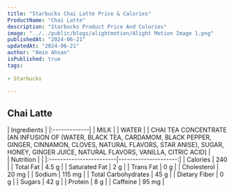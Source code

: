 ```yaml
---
title: "Starbucks Chai Latte Price & Calories"
ProductName: "Chai Latte"
description: "Starbucks Product Price And Colories"
image: "../../public/blogs/alightmotion/Alight Motion Image 1.png"
publishedAt: "2024-06-21"
updatedAt: "2024-06-21"
author: "Amin Ahsan"
isPublished: true
tags:
 
- Starbucks
      
---
```


 
## Chai Latte 
  
<div className="tables-container">
  <div className="table-wrapper">
    | Ingredients  |  
    |:-------------|
    | MILK         |
    | WATER        |
    | CHAI TEA CONCENTRATE [AN INFUSION OF (WATER, BLACK TEA, CARDAMOM, BLACK PEPPER, GINGER, CINNAMON, CLOVES, NATURAL FLAVORS, STAR ANISE), SUGAR, HONEY, GINGER JUICE, NATURAL FLAVORS, VANILLA, CITRIC ACID]     |
  </div>
  <div className="table-wrapper">
    | Nutrition               |                      |  
    |:------------------------|---------------------:|
    | Calories                | 240                  |
    | Total Fat               | 4.5 g                |
    | Saturated Fat           | 2 g                  |
    | Trans Fat               | 0 g                  |
    | Cholesterol             | 20 mg                |
    | Sodium                  | 115 mg               |
    | Total Carbohydrates     | 45 g                 |
    | Dietary Fiber           | 0 g                  |
    | Sugars                  | 42 g                 |
    | Protein                 | 8 g                  |
    | Caffeine                | 95 mg                |
  </div>
</div>
<style jsx>{`
  .tables-container {
    display: flex;
    flex-direction: row;
    gap: 30px;
  }
  .table-wrapper {
    width: 500px; /* Adjust as needed */
  }
  @media (max-width: 768px) {
    .tables-container {
      flex-direction: column;
      gap: 0px; /* Adjust as needed */
    }
    .table-wrapper {
      width: 100%; /* Adjust as needed */
    }
  }
`}</style>
